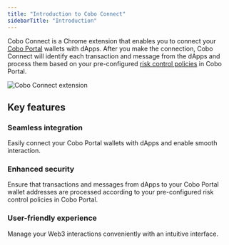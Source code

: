 ```yaml
---
title: "Introduction to Cobo Connect"
sidebarTitle: "Introduction"
---
```

Cobo Connect is a Chrome extension that enables you to connect your [Cobo Portal](/en/portal/introduction) wallets with dApps. After you make the connection, Cobo Connect will identify each transaction and message from the dApps and process them based on your pre-configured [risk control policies](/en/portal/risk-controls/introduction) in Cobo Portal.

<img src="/en/images/cobo-connect/extension.png" className="screenshot_full_screen" alt="Cobo Connect extension" />

## Key features

### Seamless integration

Easily connect your Cobo Portal wallets with dApps and enable smooth interaction.

### Enhanced security

Ensure that transactions and messages from dApps to your Cobo Portal wallet addresses are processed according to your pre-configured risk control policies in Cobo Portal.

### User-friendly experience

Manage your Web3 interactions conveniently with an intuitive interface.
